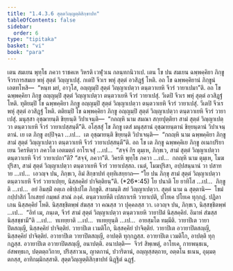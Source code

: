 ```yaml
---
title: "1.4.3.6 สุตฺตวิญฺญตฺติสิกฺขาปท"
tableOfContents: false
sidebar:
  order: 6
type: "tipitaka"
basket: "vi"
book: "para"
---
```



<DynamicBreadcrumb />

<Division number="636" book="para" e="ch" v="1" p="368">

<Paragraph number="2350" book="para">
เตน สมเยน พุทฺโธ ภควา ราชคเห วิหรติ เวฬุวเน กลนฺทกนิวาเป. เตน โข ปน สมเยน ฉพฺพคฺคิยา ภิกฺขู จีวรการสมเย พหุํ สุตฺตํ วิญฺญาเปสุํ. กเตปิ จีวเร พหุํ สุตฺตํ อวสิฏฺฐํ โหติ. อถ โข ฉพฺพคฺคิยานํ ภิกฺขูนํ เอตทโหสิ—  “หนฺท มยํ, อาวุโส, อญฺญมฺปิ สุตฺตํ วิญฺญาเปตฺวา ตนฺตวาเยหิ จีวรํ วายาเปมา”ติ. อถ โข ฉพฺพคฺคิยา ภิกฺขู อญฺญมฺปิ สุตฺตํ วิญฺญาเปตฺวา ตนฺตวาเยหิ จีวรํ วายาเปสุํ. วีเตปิ จีวเร พหุํ สุตฺตํ อวสิฏฺฐํ โหติ. ทุติยมฺปิ โข ฉพฺพคฺคิยา ภิกฺขู อญฺญมฺปิ สุตฺตํ วิญฺญาเปตฺวา ตนฺตวาเยหิ จีวรํ วายาเปสุํ. วีเตปิ จีวเร พหุํ สุตฺตํ อวสิฏฺฐํ โหติ. ตติยมฺปิ โข ฉพฺพคฺคิยา ภิกฺขู อญฺญมฺปิ สุตฺตํ วิญฺญาเปตฺวา ตนฺตวาเยหิ จีวรํ วายาเปสุํ. มนุสฺสา อุชฺฌายนฺติ ขิยฺยนฺติ วิปาเจนฺติ—  “กถญฺหิ นาม สมณา สกฺยปุตฺติยา สามํ สุตฺตํ วิญฺญาเปตฺวา ตนฺตวาเยหิ จีวรํ วายาเปสฺสนฺตี”ติ.
</Paragraph>

<Paragraph number="2351" book="para">
อโสฺสสุํ โข ภิกฺขู เตสํ มนุสฺสานํ อุชฺฌายนฺตานํ ขิยฺยนฺตานํ วิปาเจนฺตานํ. เย เต ภิกฺขู อปฺปิจฺฉา …เป…  เต อุชฺฌายนฺติ ขิยฺยนฺติ วิปาเจนฺติ—  “กถญฺหิ นาม ฉพฺพคฺคิยา ภิกฺขู สามํ สุตฺตํ วิญฺญาเปตฺวา ตนฺตวาเยหิ จีวรํ วายาเปสฺสนฺตี”ติ.
</Paragraph>

<Paragraph number="2352" book="para">
อถ โข เต ภิกฺขู ฉพฺพคฺคิเย ภิกฺขู อเนกปริยาเยน วิครหิตฺวา ภควโต เอตมตฺถํ อาโรเจสุํ …เป…  “สจฺจํ กิร ตุมฺเห, ภิกฺขเว, สามํ สุตฺตํ วิญฺญาเปตฺวา ตนฺตวาเยหิ จีวรํ วายาเปถา”ติ? “สจฺจํ, ภควา”ติ. วิครหิ พุทฺโธ ภควา …เป…  กถญฺหิ นาม ตุมฺเห, โมฆปุริสา, สามํ สุตฺตํ วิญฺญาเปตฺวา ตนฺตวาเยหิ จีวรํ วายาเปสฺสถ. เนตํ, โมฆปุริสา, อปฺปสนฺนานํ วา ปสาทาย …เป…  เอวญฺจ ปน, ภิกฺขเว, อิมํ สิกฺขาปทํ อุทฺทิเสยฺยาถ—
</Paragraph>

</Division>
<Division number="637" book="para" e="ch" v="1" p="369">

<Paragraph number="2353" book="para">
<Emphasis>“โย ปน ภิกฺขุ สามํ สุตฺตํ วิญฺญาเปตฺวา ตนฺตวาเยหิ จีวรํ วายาเปยฺย, นิสฺสคฺคิยํ ปาจิตฺติยนฺ”</Emphasis>ติ. (*26*:<Emphasis>45</Emphasis>)
</Paragraph>

</Division>
<Division number="638" book="para" e="ch" v="1" p="369">

<Paragraph number="2354" book="para">
<Emphasis>โย ปนา</Emphasis>ติ โย ยาทิโส …เป…  <Emphasis>ภิกฺขู</Emphasis>ติ …เป…  อยํ อิมสฺมิํ อตฺเถ อธิปฺเปโต ภิกฺขูติ.
</Paragraph>

<Paragraph number="2355" book="para">
<Emphasis>สามนฺ</Emphasis>ติ สยํ วิญฺญาเปตฺวา.
</Paragraph>

<Paragraph number="2356" book="para">
<Emphasis>สุตฺตํ</Emphasis> นาม ฉ สุตฺตานิ—  โขมํ กปฺปาสิกํ โกเสยฺยํ กมฺพลํ สาณํ ภงฺคํ.
</Paragraph>

<Paragraph number="2357" book="para">
<Emphasis>ตนฺตวาเยหี</Emphasis>ติ เปสกาเรหิ วายาเปติ, ปโยเค ปโยเค ทุกฺกฏํ. ปฏิลาเภน นิสฺสคฺคิยํ โหติ. นิสฺสชฺชิตพฺพํ สํฆสฺส วา คณสฺส วา ปุคฺคลสฺส วา. เอวญฺจ ปน, ภิกฺขเว, นิสฺสชฺชิตพฺพํ …เป…  “อิทํ เม, ภนฺเต, จีวรํ สามํ สุตฺตํ วิญฺญาเปตฺวา ตนฺตวาเยหิ วายาปิตํ นิสฺสคฺคิยํ. อิมาหํ สํฆสฺส นิสฺสชฺชามี”ติ …เป…  ทเทยฺยาติ …เป…  ทเทยฺยุนฺติ …เป…  อายสฺมโต ทมฺมีติ.
</Paragraph>

</Division>
<Division number="639" book="para" e="ch" v="1" p="370">

<Paragraph number="2358" book="para">
วายาปิเต วายาปิตสญฺญี, นิสฺสคฺคิยํ ปาจิตฺติยํ. วายาปิเต เวมติโก, นิสฺสคฺคิยํ ปาจิตฺติยํ. วายาปิเต อวายาปิตสญฺญี, นิสฺสคฺคิยํ ปาจิตฺติยํ.
</Paragraph>

<Paragraph number="2359" book="para">
อวายาปิเต วายาปิตสญฺญี, อาปตฺติ ทุกฺกฏสฺส. อวายาปิเต เวมติโก, อาปตฺติ ทุกฺกฏสฺส. อวายาปิเต อวายาปิตสญฺญี, อนาปตฺติ.
</Paragraph>

</Division>
<Division number="640" book="para" e="ch" v="1" p="370">

<Paragraph number="2360" book="para">
อนาปตฺติ—  จีวรํ สิพฺเพตุํ, อาโยเค, กายพนฺธเน, อํสพทฺธเก, ปตฺตตฺถวิกาย, ปริสฺสาวเน, ญาตกานํ, ปวาริตานํ, อญฺญสฺสตฺถาย, อตฺตโน ธเนน, อุมฺมตฺตกสฺส, อาทิกมฺมิกสฺสาติ.

</Paragraph>
</Division>

<Paragraph number="2361" type="center" book="para">
สุตฺตวิญฺญตฺติสิกฺขาปทํ นิฏฺฐิตํ ฉฏฺฐํ.
</Paragraph>